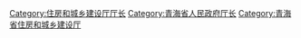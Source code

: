 [[Category:住房和城乡建设厅厅长|Category:住房和城乡建设厅厅长]]
[[Category:青海省人民政府厅长|Category:青海省人民政府厅长]]
[[Category:青海省住房和城乡建设厅|Category:青海省住房和城乡建设厅]]